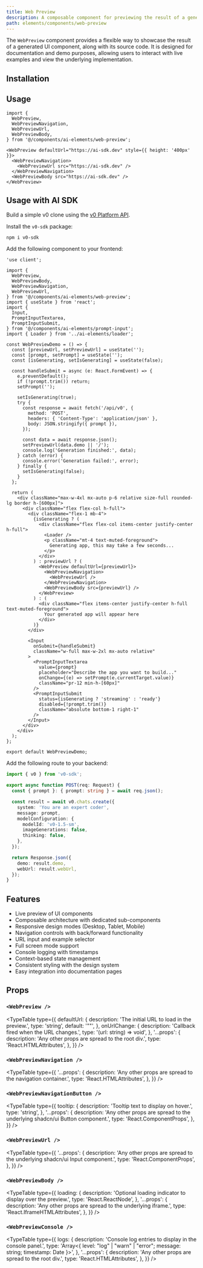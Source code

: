 ```yaml
---
title: Web Preview
description: A composable component for previewing the result of a generated UI, with support for live examples and code display.
path: elements/components/web-preview
---
```


The `WebPreview` component provides a flexible way to showcase the result of a generated UI component, along with its source code. It is designed for documentation and demo purposes, allowing users to interact with live examples and view the underlying implementation.

<Preview path="web-preview" />

## Installation

<ElementsInstaller path="web-preview" />

## Usage

```tsx
import {
  WebPreview,
  WebPreviewNavigation,
  WebPreviewUrl,
  WebPreviewBody,
} from '@/components/ai-elements/web-preview';
```

```tsx
<WebPreview defaultUrl="https://ai-sdk.dev" style={{ height: '400px' }}>
  <WebPreviewNavigation>
    <WebPreviewUrl src="https://ai-sdk.dev" />
  </WebPreviewNavigation>
  <WebPreviewBody src="https://ai-sdk.dev" />
</WebPreview>
```

## Usage with AI SDK

Build a simple v0 clone using the [v0 Platform API](https://v0.dev/docs/api/platform).

Install the `v0-sdk` package:

```package-install
npm i v0-sdk
```

Add the following component to your frontend:

```tsx title="app/page.tsx"
'use client';

import {
  WebPreview,
  WebPreviewBody,
  WebPreviewNavigation,
  WebPreviewUrl,
} from '@/components/ai-elements/web-preview';
import { useState } from 'react';
import {
  Input,
  PromptInputTextarea,
  PromptInputSubmit,
} from '@/components/ai-elements/prompt-input';
import { Loader } from '../ai-elements/loader';

const WebPreviewDemo = () => {
  const [previewUrl, setPreviewUrl] = useState('');
  const [prompt, setPrompt] = useState('');
  const [isGenerating, setIsGenerating] = useState(false);

  const handleSubmit = async (e: React.FormEvent) => {
    e.preventDefault();
    if (!prompt.trim()) return;
    setPrompt('');

    setIsGenerating(true);
    try {
      const response = await fetch('/api/v0', {
        method: 'POST',
        headers: { 'Content-Type': 'application/json' },
        body: JSON.stringify({ prompt }),
      });

      const data = await response.json();
      setPreviewUrl(data.demo || '/');
      console.log('Generation finished:', data);
    } catch (error) {
      console.error('Generation failed:', error);
    } finally {
      setIsGenerating(false);
    }
  };

  return (
    <div className="max-w-4xl mx-auto p-6 relative size-full rounded-lg border h-[600px]">
      <div className="flex flex-col h-full">
        <div className="flex-1 mb-4">
          {isGenerating ? (
            <div className="flex flex-col items-center justify-center h-full">
              <Loader />
              <p className="mt-4 text-muted-foreground">
                Generating app, this may take a few seconds...
              </p>
            </div>
          ) : previewUrl ? (
            <WebPreview defaultUrl={previewUrl}>
              <WebPreviewNavigation>
                <WebPreviewUrl />
              </WebPreviewNavigation>
              <WebPreviewBody src={previewUrl} />
            </WebPreview>
          ) : (
            <div className="flex items-center justify-center h-full text-muted-foreground">
              Your generated app will appear here
            </div>
          )}
        </div>

        <Input
          onSubmit={handleSubmit}
          className="w-full max-w-2xl mx-auto relative"
        >
          <PromptInputTextarea
            value={prompt}
            placeholder="Describe the app you want to build..."
            onChange={(e) => setPrompt(e.currentTarget.value)}
            className="pr-12 min-h-[60px]"
          />
          <PromptInputSubmit
            status={isGenerating ? 'streaming' : 'ready'}
            disabled={!prompt.trim()}
            className="absolute bottom-1 right-1"
          />
        </Input>
      </div>
    </div>
  );
};

export default WebPreviewDemo;
```

Add the following route to your backend:

```ts title="app/api/v0/route.ts"
import { v0 } from 'v0-sdk';

export async function POST(req: Request) {
  const { prompt }: { prompt: string } = await req.json();

  const result = await v0.chats.create({
    system: 'You are an expert coder',
    message: prompt,
    modelConfiguration: {
      modelId: 'v0-1.5-sm',
      imageGenerations: false,
      thinking: false,
    },
  });

  return Response.json({
    demo: result.demo,
    webUrl: result.webUrl,
  });
}
```

## Features

- Live preview of UI components
- Composable architecture with dedicated sub-components
- Responsive design modes (Desktop, Tablet, Mobile)
- Navigation controls with back/forward functionality
- URL input and example selector
- Full screen mode support
- Console logging with timestamps
- Context-based state management
- Consistent styling with the design system
- Easy integration into documentation pages

## Props

### `<WebPreview />`

<TypeTable
  type={{
    defaultUrl: {
      description: 'The initial URL to load in the preview.',
      type: 'string',
      default: '""',
    },
    onUrlChange: {
      description: 'Callback fired when the URL changes.',
      type: '(url: string) => void',
    },
    '...props': {
      description: 'Any other props are spread to the root div.',
      type: 'React.HTMLAttributes<HTMLDivElement>',
    },
  }}
/>

### `<WebPreviewNavigation />`

<TypeTable
  type={{
    '...props': {
      description: 'Any other props are spread to the navigation container.',
      type: 'React.HTMLAttributes<HTMLDivElement>',
    },
  }}
/>

### `<WebPreviewNavigationButton />`

<TypeTable
  type={{
    tooltip: {
      description: 'Tooltip text to display on hover.',
      type: 'string',
    },
    '...props': {
      description: 'Any other props are spread to the underlying shadcn/ui Button component.',
      type: 'React.ComponentProps<typeof Button>',
    },
  }}
/>

### `<WebPreviewUrl />`

<TypeTable
  type={{
    '...props': {
      description: 'Any other props are spread to the underlying shadcn/ui Input component.',
      type: 'React.ComponentProps<typeof Input>',
    },
  }}
/>

### `<WebPreviewBody />`

<TypeTable
  type={{
    loading: {
      description: 'Optional loading indicator to display over the preview.',
      type: 'React.ReactNode',
    },
    '...props': {
      description: 'Any other props are spread to the underlying iframe.',
      type: 'React.IframeHTMLAttributes<HTMLIFrameElement>',
    },
  }}
/>

### `<WebPreviewConsole />`

<TypeTable
  type={{
    logs: {
      description: 'Console log entries to display in the console panel.',
      type: 'Array<{ level: "log" | "warn" | "error"; message: string; timestamp: Date }>',
    },
    '...props': {
      description: 'Any other props are spread to the root div.',
      type: 'React.HTMLAttributes<HTMLDivElement>',
    },
  }}
/>
